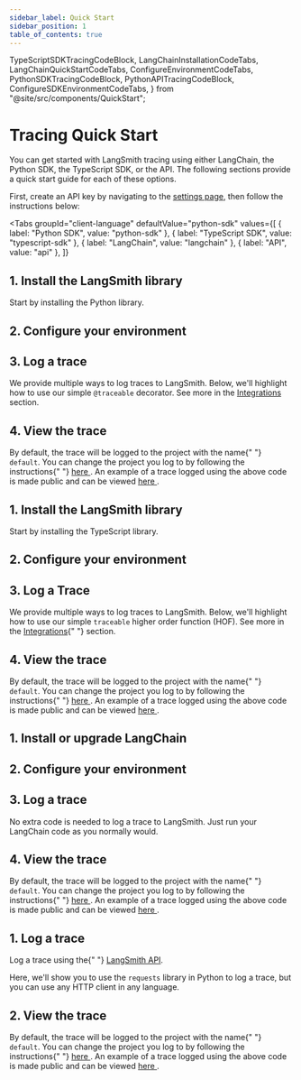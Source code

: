 ```yaml
---
sidebar_label: Quick Start
sidebar_position: 1
table_of_contents: true
---
```


  TypeScriptSDKTracingCodeBlock,
  LangChainInstallationCodeTabs,
  LangChainQuickStartCodeTabs,
  ConfigureEnvironmentCodeTabs,
  PythonSDKTracingCodeBlock,
  PythonAPITracingCodeBlock,
  ConfigureSDKEnvironmentCodeTabs,
} from "@site/src/components/QuickStart";

# Tracing Quick Start

You can get started with LangSmith tracing using either LangChain, the Python SDK, the TypeScript SDK, or the API. The following sections provide a quick start guide for each of these options.

First, create an API key by navigating to the <a href="https://smith.langchain.com/settings">settings page</a>, then follow the instructions below:

<Tabs
  groupId="client-language"
  defaultValue="python-sdk"
  values={[
    { label: "Python SDK", value: "python-sdk" },
    { label: "TypeScript SDK", value: "typescript-sdk" },
    { label: "LangChain", value: "langchain" },
    { label: "API", value: "api" },
  ]}
>
  <TabItem value="python-sdk">
    <h2>1. Install the LangSmith library</h2>
    <p>Start by installing the Python library.</p>
    <CodeTabs tabs={[shell`pip install langsmith`]} />
    <h2>2. Configure your environment</h2>
    <ConfigureSDKEnvironmentCodeTabs />
    <h2>3. Log a trace</h2>
    <p>
      We provide multiple ways to log traces to LangSmith. Below, we'll
      highlight how to use our simple <code>@traceable</code> decorator. See
      more in the <a href="./integrations">Integrations</a> section.
    </p>
    <PythonSDKTracingCodeBlock />
    <h2>4. View the trace</h2>
    <p>
      By default, the trace will be logged to the project with the name{" "}
      <code>default</code>. You can change the project you log to by following
      the instructions{" "}
      <a href="./faq/customizing_trace_attributes#logging-to-a-specific-project">
        here
      </a>
      . An example of a trace logged using the above code is made public and can
      be viewed <a href="https://smith.langchain.com/public/279036f1-a06c-487a-bf74-d5d72af5fd9f/r">
        here
      </a>.
    </p>
  </TabItem>
  <TabItem value="typescript-sdk">
    <h2>1. Install the LangSmith library</h2>
    <p>Start by installing the TypeScript library.</p>
    <CodeTabs
      tabs={[
        shell({ value: "npm", label: "npm" })`npm install langsmith`,
        shell({ value: "yarn", label: "yarn" })`yarn add langsmith`,
        shell({ value: "pnpm", label: "pnpm" })`pnpm add langsmith`,
        shell({ value: "bun", label: "bun" })`bun add langsmith`,
      ]}
    />
    <h2>2. Configure your environment</h2>
    <ConfigureSDKEnvironmentCodeTabs />
    <h2>3. Log a Trace</h2>
    <p>
      We provide multiple ways to log traces to LangSmith. Below, we'll
      highlight how to use our simple <code>traceable</code> higher order
      function (HOF). See more in the <a href="./integrations">Integrations</a>{" "}
      section.
    </p>
    <TypeScriptSDKTracingCodeBlock />
    <h2>4. View the trace</h2>
    <p>
      By default, the trace will be logged to the project with the name{" "}
      <code>default</code>. You can change the project you log to by following
      the instructions{" "}
      <a href="./faq/customizing_trace_attributes#logging-to-a-specific-project">
        here
      </a>
      . An example of a trace logged using the above code is made public and can
      be viewed <a href="https://smith.langchain.com/public/90baed21-d367-442b-9448-5066a3fe71ab/r">
        here
      </a>.
    </p>

  </TabItem>
  <TabItem value="langchain">
    <h2>1. Install or upgrade LangChain</h2>
    <LangChainInstallationCodeTabs />
    <h2>2. Configure your environment</h2>
    <ConfigureEnvironmentCodeTabs />
    <h2>3. Log a trace</h2>
    <p>
      No extra code is needed to log a trace to LangSmith. Just run your
      LangChain code as you normally would.
    </p>
    <LangChainQuickStartCodeTabs />
    <h2>4. View the trace</h2>
    <p>
      By default, the trace will be logged to the project with the name{" "}
      <code>default</code>. You can change the project you log to by following
      the instructions{" "}
      <a href="./faq/customizing_trace_attributes#logging-to-a-specific-project">
        here
      </a>
      . An example of a trace logged using the above code is made public and can
      be viewed <a href="https://smith.langchain.com/public/e6a46eb2-d785-4804-a1e3-23f167a04300/r">
        here
      </a>.
    </p>
  </TabItem>
  <TabItem value="api">
    <h2>1. Log a trace</h2>
    <p>
      Log a trace using the{" "}
      <a href="https://api.smith.langchain.com/redoc">LangSmith API</a>.
    </p>
    <p>
      Here, we'll show you to use the <code>requests</code> library in Python to
      log a trace, but you can use any HTTP client in any language.
    </p>
    <PythonAPITracingCodeBlock />
    <h2>2. View the trace</h2>
    <p>
      By default, the trace will be logged to the project with the name{" "}
      <code>default</code>. You can change the project you log to by following
      the instructions{" "}
      <a href="./faq/customizing_trace_attributes#logging-to-a-specific-project">
        here
      </a>
      . An example of a trace logged using the above code is made public and can
      be viewed <a href="https://smith.langchain.com/public/c0fcc401-f163-4546-aad8-1641e9fd6e91/r">
        here
      </a>.
    </p>
  </TabItem>
</Tabs>
